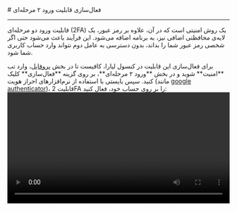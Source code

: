 

<Layout>
<Head>
<title>مستندات فعال‌سازی قابلیت ورود ۲ مرحله‌ای - لیارا</title>
<meta property="og:title" content="مستندات خدمات رایانش ابری لیارا" />
<meta property="og:description" content="مستندات مربوط به نحوه فعال‌سازی قابلیت ورود ۲ مرحله‌ای به کنسول لیارا"  />
</Head>
# فعال‌سازی قابلیت ورود ۲ مرحله‌ای 
<hr className="mb-2" />

قابلیت ورود دو مرحله‌ای (2FA) یک روش امنیتی است که در آن، علاوه بر رمز عبور، یک لایه‌ی محافظتی اضافی نیز، به برنامه اضافه می‌شود. 
این فرآیند باعث می‌شود حتی اگر شخصی رمز عبور شما را بداند، بدون دسترسی به عامل دوم نتواند وارد حساب کاربری شما شود.







<div className="h-4" />
برای فعال‌سازی این قابلیت در کنسول لیارا، کافیست تا در بخش <a href="https://console.liara.ir/settings/security" className="text-[#2196f3]">پروفایل</a>، وارد تب **امنیت** شوید و در بخش **ورود ۲ مرحله‌ای**، بر روی گزینه **فعال‌سازی** کلیک کنید. سپس بایستی با استفاده از نرم‌افزارهای احراز هویت (مانند <a href="https://play.google.com/store/apps/details?id=com.google.android.apps.authenticator2&hl=en" className="text-[#2196f3]">google authenticator</a>)، قابلیت 2FA را بر روی حساب خود، فعال کنید: 

<div className="h-4" />
<video
src="https://media.liara.ir/docs/enable-two-factor-feature.mp4"
controls="controls"
className="block w-full"
width="100%"
/>
<div className="h-4" />

در صورت عدم نیاز به این قابلیت نیز، کافیست تا بر روی گزینه **غیر فعال‌سازی** کلیک کنید. 

<div className="h-4" />
<Alert variant="info">
<p>
حتماً کدهای بازیابی داده شده را در جایی مطمئن ذخیره کنید. البته در صورت از دست دادن این کدها، می‌توانید پس از ورود به کنسول، بر روی گزینه <b>ایجاد مجدد کدهای بازیابی</b> کلیک کنید؛ اما در صورت دسترسی نداشتن به سیستم احراز هویت و کدهای بازیابی، امکان ورود به حساب کاربری را نخواهید داشت.
</p>
</Alert>

</Layout>